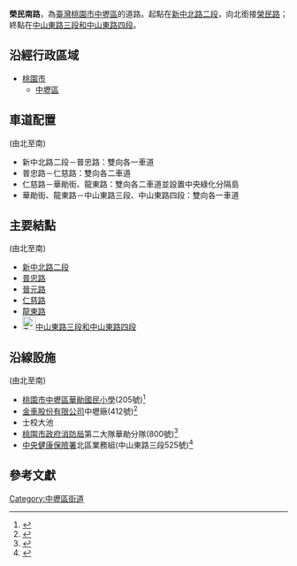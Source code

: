 {{Infobox TwRoad2|
|bgcolorh=darkgreen
|colorh=white
|code=
|name=榮民南路
|enname=Rongmin South Road
|level=普通道路
|length=2.39
|lastext=
|speedhigh=
|line=
|start=[[新中北路|新中北路二段]]
|end=[[File:TW_CHW114.svg|24px]][[中山東路_(中壢區)|中山東路三段、四段]]
|junc=[[新中北路|新中北路二段]]、[[普忠路|普忠路]]、<br>[[晉元路|晉元路]]、[[仁慈路_(中壢區)|仁慈路]]、[[龍東路|龍東路]]、[[File:TW_CHW114.svg|24px]][[中山東路_(中壢區)|中山東路三段和四段]]
<br>
|img=
|cap=
|size=
|left=榮民路
|leftlink=榮民路
|right=
|rightlink=
|leftdirection=N
|rightdirection=
|sec=
}}
'''榮民南路'''，為[[臺灣|臺灣]][[桃園市|桃園市]][[中壢區|中壢區]]的道路。起點在[[新中北路|新中北路二段]]，向北銜接[[榮民路|榮民路]]；終點在[[中山東路_(中壢區)|中山東路三段和中山東路四段]]。

==沿經行政區域==
*[[桃園市|桃園市]]
**[[中壢區|中壢區]]

==車道配置==
(由北至南)
*新中北路二段－普忠路：雙向各一車道
*普忠路－仁慈路：雙向各二車道
*仁慈路－華勛街、龍東路：雙向各二車道並設置中央綠化分隔島
*華勛街、龍東路－中山東路三段、中山東路四段：雙向各一車道

==主要結點==
(由北至南)
*[[新中北路|新中北路二段]]
*[[普忠路|普忠路]]
*[[晉元路|晉元路]]
*[[仁慈路_(中壢區)|仁慈路]]
*[[龍東路|龍東路]]
*[[File:TW_CHW114.svg|24px]][[中山東路_(中壢區)|中山東路三段和中山東路四段]]

==沿線設施==
(由北至南)
*[[桃園市中壢區華勛國民小學|桃園市中壢區華勛國民小學]](205號)<ref>{{Cite web |url=http://163.30.116.6/xoops/ |title=桃園市中壢區華勛國民小學- Just Use it! |access-date=2016-05-13 |archive-url=https://web.archive.org/web/20160514001923/http://163.30.116.6/xoops/ |archive-date=2016-05-14 |dead-url=yes }}</ref>
*[[金車股份有限公司|金車股份有限公司]]中壢廠(412號)<ref>{{Cite web |url=http://www.kingcar.com.tw/tw/about/default01.aspx |title=金車關係事業-金車事業-關於金車中壢廠 |access-date=2016-05-13 |archive-date=2018-07-07 |archive-url=https://web.archive.org/web/20180707132128/http://www.kingcar.com.tw/tw/about/default01.aspx |dead-url=no }}</ref>
*士校大池
*[[桃園市政府消防局|桃園市政府消防局]]第二大隊華勛分隊(800號)<ref>{{Cite web |url=http://group.tyfd.gov.tw/40/15/index.php |title=桃園市政府消防局- 華勛分隊 |access-date=2016-05-13 |archive-date=2019-08-22 |archive-url=https://web.archive.org/web/20190822192727/http://group.tyfd.gov.tw/40/15/index.php |dead-url=no }}</ref>
*[[中央健康保險署|中央健康保險署]]北區業務組(中山東路三段525號)<ref>{{Cite web |url=http://www.nhi.gov.tw/webdata/webdata.aspx?menu=17&menu_id=659&webdata_id=3724 |title=認識健保署-辦公室地點、時間及電話-北區業務組-衛生福利部中央健康保險署-全球資訊網 |access-date=2016-05-13 |archive-date=2017-05-05 |archive-url=https://web.archive.org/web/20170505125427/http://www.nhi.gov.tw/webdata/webdata.aspx?menu=17&menu_id=659&webdata_id=3724 |dead-url=no }}</ref>

==參考文獻==
{{reflist}}

[[Category:中壢區街道|Category:中壢區街道]]